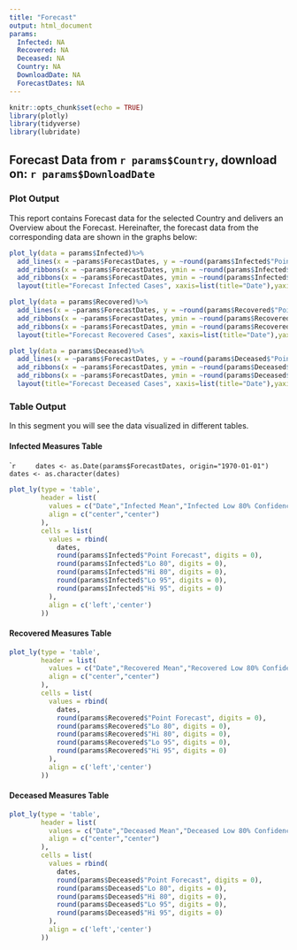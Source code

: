 ```yaml
---
title: "Forecast"
output: html_document
params:
  Infected: NA
  Recovered: NA
  Deceased: NA
  Country: NA
  DownloadDate: NA
  ForecastDates: NA
---
```


```r
knitr::opts_chunk$set(echo = TRUE)
library(plotly)
library(tidyverse)
library(lubridate)
```

## Forecast Data from `r params$Country`, download on: `r params$DownloadDate`
### Plot Output

This report contains Forecast data for the selected Country and delivers an Overview about the Forecast. Hereinafter, the forecast data from the corresponding data are shown in the graphs below:
```r
plot_ly(data = params$Infected)%>%
  add_lines(x = ~params$ForecastDates, y = ~round(params$Infected$"Point Forecast",digits = 0), color = I("blue"), name = "prediction")%>%
  add_ribbons(x = ~params$ForecastDates, ymin = ~round(params$Infected$"Lo 95",digits=0), ymax = ~round(params$Infected$"Hi 95", digits = 0), color=I("gray95"), name ="95% confidence")%>%
  add_ribbons(x = ~params$ForecastDates, ymin = ~round(params$Infected$"Lo 80",digits=0), ymax = ~round(params$Infected$"Hi 80", digits = 0), color=I("gray80"), name ="80% confidence")%>%
  layout(title="Forecast Infected Cases", xaxis=list(title="Date"),yaxis=list(title="Infected"))
```

```r
plot_ly(data = params$Recovered)%>%
  add_lines(x = ~params$ForecastDates, y = ~round(params$Recovered$"Point Forecast",digits = 0), color = I("blue"), name = "prediction")%>%
  add_ribbons(x = ~params$ForecastDates, ymin = ~round(params$Recovered$"Lo 95",digits=0), ymax = ~round(params$Recovered$"Hi 95", digits = 0), color=I("gray95"), name ="95% confidence")%>%
  add_ribbons(x = ~params$ForecastDates, ymin = ~round(params$Recovered$"Lo 80",digits=0), ymax = ~round(params$Recovered$"Hi 80", digits = 0), color=I("gray80"), name ="80% confidence")%>%
  layout(title="Forecast Recovered Cases", xaxis=list(title="Date"),yaxis=list(title="Recovered"))
```

```r
plot_ly(data = params$Deceased)%>%
  add_lines(x = ~params$ForecastDates, y = ~round(params$Deceased$"Point Forecast",digits = 0), color = I("blue"), name = "prediction")%>%
  add_ribbons(x = ~params$ForecastDates, ymin = ~round(params$Deceased$"Lo 95",digits=0), ymax = ~round(params$Deceased$"Hi 95", digits = 0), color=I("gray95"), name ="95% confidence")%>%
  add_ribbons(x = ~params$ForecastDates, ymin = ~round(params$Deceased$"Lo 80",digits=0), ymax = ~round(params$Deceased$"Hi 80", digits = 0), color=I("gray80"), name ="80% confidence")%>%
  layout(title="Forecast Deceased Cases", xaxis=list(title="Date"),yaxis=list(title="Deceased"))
```

### Table Output

In this segment you will see the data visualized in different tables.

#### Infected Measures Table
````r
    dates <- as.Date(params$ForecastDates, origin="1970-01-01")
    dates <- as.character(dates)
```

```r
plot_ly(type = 'table',
        header = list(
          values = c("Date","Infected Mean","Infected Low 80% Confidence","Infected High 80% Confidence","Infected Low 95% Confidence","Infected High 95% Confidence"),
          align = c("center","center")
        ),
        cells = list(
          values = rbind(
            dates,
            round(params$Infected$"Point Forecast", digits = 0),
            round(params$Infected$"Lo 80", digits = 0),
            round(params$Infected$"Hi 80", digits = 0),
            round(params$Infected$"Lo 95", digits = 0),
            round(params$Infected$"Hi 95", digits = 0)
          ),
          align = c('left','center')
        ))
```

#### Recovered Measures Table


```r
plot_ly(type = 'table',
        header = list(
          values = c("Date","Recovered Mean","Recovered Low 80% Confidence","Recovered High 80% Confidence","Recovered Low 95% Confidence","Recovered High 95% Confidence"),
          align = c("center","center")
        ),
        cells = list(
          values = rbind(
            dates,
            round(params$Recovered$"Point Forecast", digits = 0),
            round(params$Recovered$"Lo 80", digits = 0),
            round(params$Recovered$"Hi 80", digits = 0),
            round(params$Recovered$"Lo 95", digits = 0),
            round(params$Recovered$"Hi 95", digits = 0)
          ),
          align = c('left','center')
        ))
```

#### Deceased Measures Table

```r
plot_ly(type = 'table',
        header = list(
          values = c("Date","Deceased Mean","Deceased Low 80% Confidence","Deceased High 80% Confidence","Deceased Low 95% Confidence","Deceased High 95% Confidence"),
          align = c("center","center")
        ),
        cells = list(
          values = rbind(
            dates,
            round(params$Deceased$"Point Forecast", digits = 0),
            round(params$Deceased$"Lo 80", digits = 0),
            round(params$Deceased$"Hi 80", digits = 0),
            round(params$Deceased$"Lo 95", digits = 0),
            round(params$Deceased$"Hi 95", digits = 0)
          ),
          align = c('left','center')
        ))
```